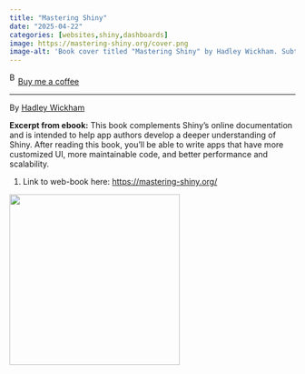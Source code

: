 ```yaml
---
title: "Mastering Shiny"
date: "2025-04-22"
categories: [websites,shiny,dashboards]
image: https://mastering-shiny.org/cover.png
image-alt: 'Book cover titled "Mastering Shiny" by Hadley Wickham. Subtitle reads "Build Interactive Apps, Reports & Dashboards Powered by R." The cover features a detailed illustration of a pigeon with iridescent green and purple feathers, standing on a white background. The publisher "O’Reilly" is printed at the top.'
---
```


<link href="https://fonts.googleapis.com/css?family=Cookie" rel="stylesheet"><a class="bmc-button" target="_blank" href="https://www.buymeacoffee.com/JoscelinRocha">![Buy me a coffee](https://cdn.buymeacoffee.com/buttons/bmc-new-btn-logo.svg){alt="Buy me a coffee" width="15" height="21"}Buy me a coffee</a>

------------------------------------------------------------------------

By [Hadley Wickham](https://mastering-shiny.org/)

**Excerpt from ebook:** This book complements Shiny's online documentation and is intended to help app authors develop a deeper understanding of Shiny. After reading this book, you'll be able to write apps that have more customized UI, more maintainable code, and better performance and scalability.

1.  Link to web-book here: <https://mastering-shiny.org/>

![](https://mastering-shiny.org/cover.png){width="300"}
